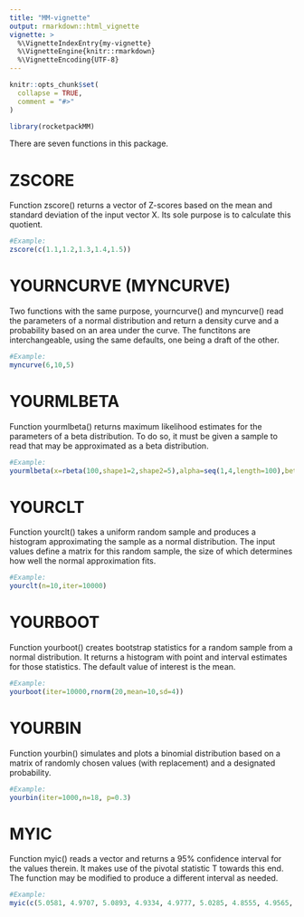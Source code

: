 ---
title: "MM-vignette"
output: rmarkdown::html_vignette
vignette: >
  %\VignetteIndexEntry{my-vignette}
  %\VignetteEngine{knitr::rmarkdown}
  %\VignetteEncoding{UTF-8}
---

```{r, include = FALSE}
knitr::opts_chunk$set(
  collapse = TRUE,
  comment = "#>"
)
```

```{r setup}
library(rocketpackMM)
```

There are seven functions in this package.

# ZSCORE

Function zscore() returns a vector of Z-scores based on the mean and standard deviation of the input vector X. Its sole purpose is to calculate this quotient.

```{r}
#Example:
zscore(c(1.1,1.2,1.3,1.4,1.5))
```

# YOURNCURVE (MYNCURVE)

Two functions with the same purpose, yourncurve() and myncurve() read the parameters of a normal distribution and return a density curve and a probability based on an area under the curve. The functitons are interchangeable, using the same defaults, one being a draft of the other.

```{r}
#Example:
myncurve(6,10,5)
```

# YOURMLBETA

Function yourmlbeta() returns maximum likelihood estimates for the parameters of a beta distribution. To do so, it must be given a sample to read that may be approximated as a beta distribution.

```{r}
#Example:
yourmlbeta(x=rbeta(100,shape1=2,shape2=5),alpha=seq(1,4,length=100),beta=seq(2,8,length=100),lwd=2,labcex=1)
```

# YOURCLT

Function yourclt() takes a uniform random sample and produces a histogram approximating the sample as a normal distribution. The input values define a matrix for this random sample, the size of which determines how well the normal approximation fits.

```{r}
#Example:
yourclt(n=10,iter=10000)
```

# YOURBOOT

Function yourboot() creates bootstrap statistics for a random sample from a normal distribution. It returns a histogram with point and interval estimates for those statistics. The default value of interest is the mean.

```{r}
#Example:
yourboot(iter=10000,rnorm(20,mean=10,sd=4))
```

# YOURBIN

Function yourbin() simulates and plots a binomial distribution based on a matrix of randomly chosen values (with replacement) and a designated probability.

```{r}
#Example:
yourbin(iter=1000,n=18, p=0.3)
```

# MYIC

Function myic() reads a vector and returns a 95% confidence interval for the values therein. It makes use of the pivotal statistic T towards this end. The function may be modified to produce a different interval as needed.

```{r}
#Example:
myic(c(5.0581, 4.9707, 5.0893, 4.9334, 4.9777, 5.0285, 4.8555, 4.9565, 4.9769, 4.9722, 4.999, 4.9925, 4.9686, 5.0662, 4.9239, 4.9781, 5.0485, 5.0014, 4.9957, 5.0195, 5.0118, 4.9928, 5.0361, 5.0185, 4.9879))
```
